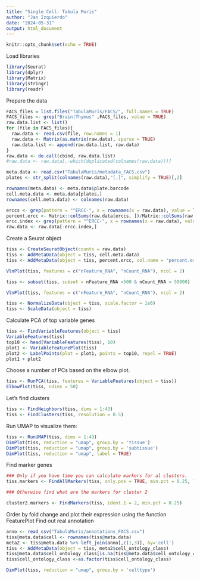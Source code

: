 ```yaml
---
title: "Single Cell- Tabula Muris"
author: "Jan Izquierdo"
date: "2024-05-31"
output: html_document
---
```


```r
knitr::opts_chunk$set(echo = TRUE)
```

Load libraries
```r
library(Seurat)
library(dplyr)
library(Matrix)
library(stringr)
library(readr)
```

Prepare the data
```r
FACS_files = list.files("TabulaMuris/FACS/", full.names = TRUE)
FACS_files <- grep("Brain|Thymus" ,FACS_files, value = TRUE)
raw.data.list <- list()
for (file in FACS_files){
  raw.data <- read.csv(file, row.names = 1)
  raw.data <- Matrix(as.matrix(raw.data), sparse = TRUE)
  raw.data.list <- append(raw.data.list, raw.data)
}
raw.data <- do.call(cbind, raw.data.list)
#raw.data <- raw.data[,-which(duplicated(colnames(raw.data)))]

meta.data <- read.csv("TabulaMuris/metadata_FACS.csv")
plates <- str_split(colnames(raw.data),"[.]", simplify = TRUE)[,2]

rownames(meta.data) <- meta.data$plate.barcode
cell.meta.data <- meta.data[plates,]
rownames(cell.meta.data) <- colnames(raw.data)

erccs <- grep(pattern = "^ERCC-", x = rownames(x = raw.data), value = TRUE)
percent.ercc <- Matrix::colSums(raw.data[erccs, ])/Matrix::colSums(raw.data)
ercc.index <- grep(pattern = "^ERCC-", x = rownames(x = raw.data), value = FALSE)
raw.data <- raw.data[-ercc.index,]
```

Create a Seurat object
```r
tiss <- CreateSeuratObject(counts = raw.data)
tiss <- AddMetaData(object = tiss, cell.meta.data)
tiss <- AddMetaData(object = tiss, percent.ercc, col.name = "percent.ercc")

VlnPlot(tiss, features = c("nFeature_RNA", "nCount_RNA"), ncol = 2)

tiss <- subset(tiss, subset = nFeature_RNA >500 & nCount_RNA > 50000)

VlnPlot(tiss, features = c("nFeature_RNA", "nCount_RNA"), ncol = 2)

tiss <- NormalizeData(object = tiss, scale.factor = 1e6)
tiss <- ScaleData(object = tiss)
```

Calculate PCA of top variable genes
```r
tiss <- FindVariableFeatures(object = tiss)
VariableFeatures(tiss)
top10 <- head(VariableFeatures(tiss), 10)
plot1 <- VariableFeaturePlot(tiss)
plot2 <- LabelPoints(plot = plot1, points = top10, repel = TRUE)
plot1 + plot2
```

Choose a number of PCs based on the elbow plot.
```r
tiss <- RunPCA(tiss, features = VariableFeatures(object = tiss))
ElbowPlot(tiss, ndims = 50)
```

Let's find clusters
```r
tiss <- FindNeighbors(tiss, dims = 1:43)
tiss <- FindClusters(tiss, resolution = 0.5)
```

Run UMAP to visualize them:
```r
tiss <- RunUMAP(tiss, dims = 1:43)
DimPlot(tiss, reduction = "umap", group.by = 'tissue')
DimPlot(tiss, reduction = "umap", group.by = 'subtissue')
DimPlot(tiss, reduction = "umap", label = TRUE)
```

Find marker genes
```r
### Only if you have time you can calculate markers for al clusters.
tiss.markers <- FindAllMarkers(tiss, only.pos = TRUE, min.pct = 0.25, logfc.threshold = 0.25)

### Otherwise find what are the markers for cluster 2

cluster2.markers <- FindMarkers(tiss, ident.1 = 2, min.pct = 0.25)
```

Order by fold change and plot their expression using the function FeaturePlot
Find out real annotation
```r
anno <- read_csv("TabulaMuris/annotations_FACS.csv")
tiss@meta.data$cell <- rownames(tiss@meta.data)
meta2 <- tiss@meta.data %>% left_join(anno[,c(1,3)], by='cell')
tiss <- AddMetaData(object = tiss, meta2$cell_ontology_class)
tiss@meta.data$cell_ontology_class[is.na(tiss@meta.data$cell_ontology_class)] <- "unknown"
tiss$cell_ontology_class <-as.factor(tiss$cell_ontology_class)

DimPlot(tiss, reduction = "umap", group.by = 'celltype')
```

